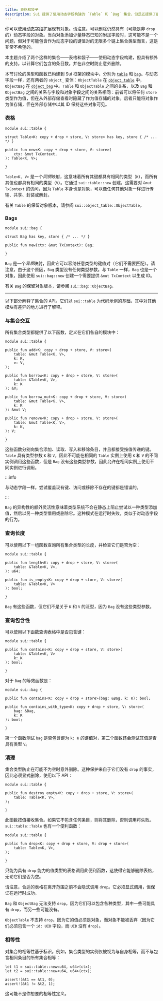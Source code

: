 ```yaml
---
title: 表格和袋子
description: Sui 提供了使用动态字段构建的 `Table` 和 `Bag` 集合，但是还提供了额外的支持，以计算它们包含的条目数，以防止在非空时意外删除。
---
```


你可以使用[动态字段](../dynamic-fields.mdx)扩展现有对象。请注意，可以删除仍然具有（可能是非 `drop` 的）动态字段的对象。当向对象添加少量静态已知的附加字段时，这可能不是一个问题，但对于可能包含作为动态字段的键值对的无限多个链上集合类型而言，这是非常不希望的。

本主题介绍了两个这样的集合——表格和袋子——使用动态字段构建，但具有额外的支持，以计算它们包含的条目数，并在非空时防止意外删除。

本节讨论的类型和函数已构建到 Sui 框架的模块中，分别为 [`table`](https://github.com/MystenLabs/sui/tree/main/crates/sui-framework/packages/sui-framework/sources/table.move) 和 [`bag`](https://github.com/MystenLabs/sui/tree/main/crates/sui-framework/packages/sui-framework/sources/bag.move)。与动态字段一样，还有两者的 `object_` 变体：`ObjectTable` 在 [`object_table`](https://github.com/MystenLabs/sui/tree/main/crates/sui-framework/packages/sui-framework/sources/object_table.move) 中，`ObjectBag` 在 [`object_bag`](https://github.com/MystenLabs/sui/tree/main/crates/sui-framework/packages/sui-framework/sources/object_bag.move) 中。`Table` 和 `ObjectTable` 之间的关系，以及 `Bag` 和 `ObjectBag` 之间的关系与字段和对象字段之间的关系相同：前者可以将任何 `store` 类型作为值，但在从外部存储查看时隐藏了作为值存储的对象。后者只能将对象作为值存储，但在外部存储中以其 ID 保持这些对象可见。

### 表格

```move
module sui::table {

struct Table<K: copy + drop + store, V: store> has key, store { /* ... */ }

public fun new<K: copy + drop + store, V: store>(
    ctx: &mut TxContext,
): Table<K, V>;

}
```

`Table<K, V>` 是一个*同质*映射，这意味着所有其键都具有相同的类型（`K`），而所有其值也都具有相同的类型（`V`）。它通过 `sui::table::new` 创建，这需要对 `&mut TxContext` 的访问，因为 `Table` 本身也是对象，可以像任何其他对象一样进行传输、共享、封装或解封。

有关 `Table` 的保留对象版本，请参阅 `sui::object_table::ObjectTable`。

### Bags

```move
module sui::bag {

struct Bag has key, store { /* ... */ }

public fun new(ctx: &mut TxContext): Bag;

}
```

`Bag` 是一个*异质*映射，因此它可以容纳任意类型的键值对（它们不需要匹配）。请注意，由于这个原因，`Bag` 类型没有任何类型参数。与 `Table` 一样，`Bag` 也是一个对象，因此使用 `sui::bag::new` 创建一个需要提供 `&mut TxContext` 以生成 ID。

有关 `Bag` 的保留对象版本，请参阅 `sui::bag::ObjectBag`。

---

以下部分解释了集合的 API。它们以 `sui::table` 为代码示例的基础，其中对其他模块有差异的地方进行了解释。

### 与集合交互

所有集合类型都提供了以下函数，定义在它们各自的模块中：

```move
module sui::table {

public fun add<K: copy + drop + store, V: store>(
    table: &mut Table<K, V>,
    k: K,
    v: V,
);

public fun borrow<K: copy + drop + store, V: store>(
    table: &Table<K, V>,
    k: K
): &V;

public fun borrow_mut<K: copy + drop + store, V: store>(
    table: &mut Table<K, V>,
    k: K
): &mut V;

public fun remove<K: copy + drop + store, V: store>(
    table: &mut Table<K, V>,
    k: K,
): V;

}
```

这些函数分别向集合添加、读取、写入和移除条目，并且都接受按值传递的键。`Table` 具有类型参数 `K` 和 `V`，因此不可能在相同的 `Table` 实例上使用 `K` 和 `V` 的不同实例调用这些函数，但是 `Bag` 没有这些类型参数，因此允许在相同实例上使用不同实例进行调用。

:::info

与动态字段一样，尝试覆盖现有键、访问或移除不存在的键都是错误的。

:::

`Bag` 的异构性的额外灵活性意味着类型系统不会在静态上阻止尝试以一种类型添加值，然后以另一种类型借用或删除它。这种模式在运行时失败，类似于对动态字段的行为。

### 查询长度

可以使用以下一组函数查询所有集合类型的长度，并检查它们是否为空：

```move
module sui::table {

public fun length<K: copy + drop + store, V: store>(
    table: &Table<K, V>,
): u64;

public fun is_empty<K: copy + drop + store, V: store>(
    table: &Table<K, V>
): bool;

}
```

`Bag` 有这些函数，但它们不是关于 `K` 和 `V` 的泛型，因为 `Bag` 没有这些类型参数。

### 查询包含性

可以使用以下函数查询表格中是否包含键：

```move
module sui::table {

public fun contains<K: copy + drop + store, V: store>(
    table: &Table<K, V>
    k: K
): bool;

}
```

对于 `Bag` 的等效函数是：

```move
module sui::bag {

public fun contains<K: copy + drop + store>(bag: &Bag, k: K): bool;

public fun contains_with_type<K: copy + drop + store, V: store>(
    bag: &Bag,
    k: K
): bool;

}
```

第一个函数测试 `bag` 是否包含键为 `k: K` 的键值对，第二个函数还会测试其值是否具有类型 `V`。

### 清理

集合类型防止在可能不为空时意外删除。这种保护来自于它们没有 `drop` 的事实，因此必须显式删除，使用以下 API：

```move
module sui::table {

public fun destroy_empty<K: copy + drop + store, V: store>(
    table: Table<K, V>,
);

}
```

此函数按值接收集合。如果它不包含任何条目，则将其删除，否则调用将失败。`sui::table::Table` 也有一个便利函数：

```move
module sui::table {

public fun drop<K: copy + drop + store, V: drop + store>(
    table: Table<K, V>,
);

}
```

只能为具有 `drop` 能力的值类型的表格调用此便利函数，这使得它能够删除表格，无论它们是否为空。

请注意，合适的表格在离开范围之前不会隐式调用 `drop`。它必须显式调用，但保证在运行时成功。

`Bag` 和 `ObjectBag` 无法支持 `drop`，因为它们可以包含各种类型，其中一些可能具有 `drop`，而另一些可能没有。

`ObjectTable` 不支持 `drop`，因为它的值必须是对象，而对象不能被丢弃（因为它们必须包含一个 `id: UID` 字段，而 `UID` 没有 `drop`）。

### 相等性

对集合的相等性基于标识，例如，集合类型的实例仅被视为与自身相等，而不与包含相同条目的所有集合相等：

```move
let t1 = sui::table::new<u64, u64>(ctx);
let t2 = sui::table::new<u64, u64>(ctx);

assert!(&t1 == &t1, 0);
assert!(&t1 != &t2, 1);
```

这可能不是你想要的相等性定义。
